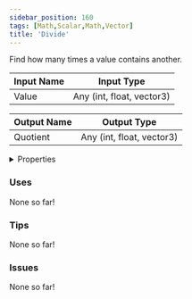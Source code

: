 ```yaml
---
sidebar_position: 160
tags: [Math,Scalar,Math,Vector]
title: 'Divide'
---
```


Find how many times a value contains another.



<DocusaurusSvg />

| Input Name | Input Type |
|-----------|-----------|
| Value | Any (int, float, vector3) |

| Output Name | Output Type |
|-----------|-----------|
| Quotient | Any (int, float, vector3) |


<details>
  <summary>Properties</summary>
  <div>
    <div>
    <table>
      <thead>
        <tr>
          <th>Is beta required?</th>
          <th>No</th>
        </tr>
        <tr>
          <th>Is this chip a trolling risk?</th>
          <th>No</th>
        </tr>
        <tr>
          <th>Is this chip a role assignment risk?</th>
          <th>No</th>
        </tr>
        <tr>
          <th>Chip UUID</th>
          <th>f2eafd78-5f23-44c9-a271-8ff2f0762e71</th>
        </tr>
        <tr>
          <th>Room availability</th>
          <th>Available everywhere</th>
        </tr>
      </thead>
    </table>
    </div>
  </div>
</details>

### Uses

None so far!

### Tips

None so far!

### Issues

None so far!